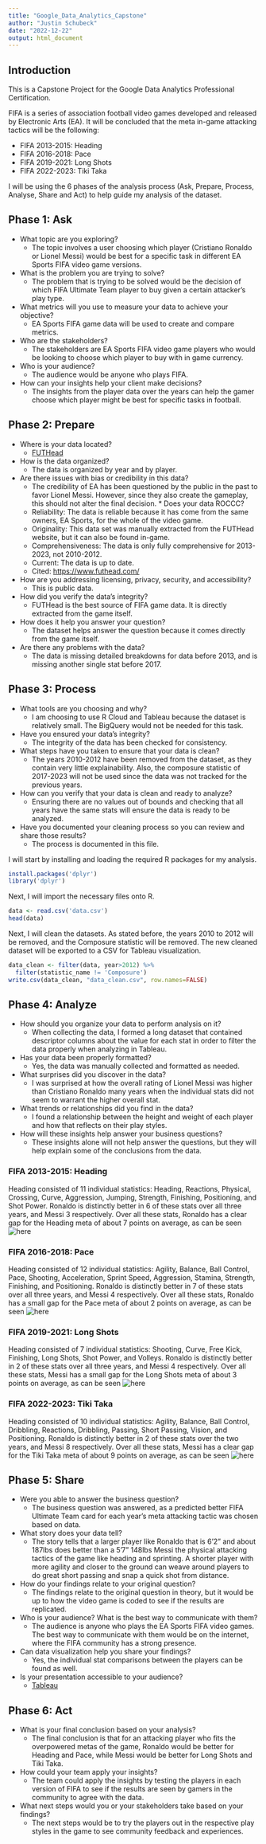 ```yaml
---
title: "Google_Data_Analytics_Capstone"
author: "Justin Schubeck"
date: "2022-12-22"
output: html_document
---
```


## Introduction

This is a Capstone Project for the Google Data Analytics Professional Certification.

FIFA is a series of association football video games developed and released by Electronic Arts (EA). It will be concluded that the meta in-game attacking tactics will be the following:

-   FIFA 2013-2015: Heading
-   FIFA 2016-2018: Pace
-   FIFA 2019-2021: Long Shots
-   FIFA 2022-2023: Tiki Taka

I will be using the 6 phases of the analysis process (Ask, Prepare, Process, Analyse, Share and Act) to help guide my analysis of the dataset.

## Phase 1: Ask

-   What topic are you exploring?
    -   The topic involves a user choosing which player (Cristiano Ronaldo or Lionel Messi) would be best for a specific task in different EA Sports FIFA video game versions.
-   What is the problem you are trying to solve?
    -   The problem that is trying to be solved would be the decision of which FIFA Ultimate Team player to buy given a certain attacker's play type.
-   What metrics will you use to measure your data to achieve your objective?
    -   EA Sports FIFA game data will be used to create and compare metrics.
-   Who are the stakeholders?
    -   The stakeholders are EA Sports FIFA video game players who would be looking to choose which player to buy with in game currency.
-   Who is your audience?
    -   The audience would be anyone who plays FIFA.
-   How can your insights help your client make decisions?
    -   The insights from the player data over the years can help the gamer choose which player might be best for specific tasks in football.

## Phase 2: Prepare

-   Where is your data located?
    -   [FUTHead](https://www.futhead.com/)
-   How is the data organized?
    -   The data is organized by year and by player.
-   Are there issues with bias or credibility in this data?
    -   The credibility of EA has been questioned by the public in the past to favor Lionel Messi. However, since they also create the gameplay, this should not alter the final decision. \* Does your data ROCCC?
    -   Reliability: The data is reliable because it has come from the same owners, EA Sports, for the whole of the video game.
    -   Originality: This data set was manually extracted from the FUTHead website, but it can also be found in-game.
    -   Comprehensiveness: The data is only fully comprehensive for 2013-2023, not 2010-2012.
    -   Current: The data is up to date.
    -   Cited: <https://www.futhead.com/>
-   How are you addressing licensing, privacy, security, and accessibility?
    -   This is public data.
-   How did you verify the data's integrity?
    -   FUTHead is the best source of FIFA game data. It is directly extracted from the game itself.
-   How does it help you answer your question?
    -   The dataset helps answer the question because it comes directly from the game itself.
-   Are there any problems with the data?
    -   The data is missing detailed breakdowns for data before 2013, and is missing another single stat before 2017.

## Phase 3: Process

-   What tools are you choosing and why?
    -   I am choosing to use R Cloud and Tableau because the dataset is relatively small. The BigQuery would not be needed for this task.
-   Have you ensured your data's integrity?
    -   The integrity of the data has been checked for consistency.
-   What steps have you taken to ensure that your data is clean?
    -   The years 2010-2012 have been removed from the dataset, as they contain very little explainability. Also, the composure statistic of 2017-2023 will not be used since the data was not tracked for the previous years.
-   How can you verify that your data is clean and ready to analyze?
    -   Ensuring there are no values out of bounds and checking that all years have the same stats will ensure the data is ready to be analyzed.
-   Have you documented your cleaning process so you can review and share those results?
    -   The process is documented in this file.

I will start by installing and loading the required R packages for my analysis.

```r
install.packages('dplyr')
library('dplyr')
```

Next, I will import the necessary files onto R.

```r
data <- read.csv('data.csv')
head(data)
```

Next, I will clean the datasets. As stated before, the years 2010 to 2012 will be removed, and the Composure statistic will be removed. The new cleaned dataset will be exported to a CSV for Tableau visualization.

```r
data_clean <- filter(data, year>2012) %>%
  filter(statistic_name != 'Composure')
write.csv(data_clean, "data_clean.csv", row.names=FALSE)
```

## Phase 4: Analyze

-   How should you organize your data to perform analysis on it?
    -   When collecting the data, I formed a long dataset that contained descriptor columns about the value for each stat in order to filter the data properly when analyzing in Tableau.
-   Has your data been properly formatted?
    -   Yes, the data was manually collected and formatted as needed.
-   What surprises did you discover in the data?
    -   I was surprised at how the overall rating of Lionel Messi was higher than Cristiano Ronaldo many years when the individual stats did not seem to warrant the higher overall stat.
-   What trends or relationships did you find in the data?
    -   I found a relationship between the height and weight of each player and how that reflects on their play styles.
-   How will these insights help answer your business questions?
    -   These insights alone will not help answer the questions, but they will help explain some of the conclusions from the data.

### FIFA 2013-2015: Heading

Heading consisted of 11 individual statistics: Heading, Reactions, Physical, Crossing, Curve, Aggression, Jumping, Strength, Finishing, Positioning, and Shot Power. Ronaldo is distinctly better in 6 of these stats over all three years, and Messi 3 respectively. Over all these stats, Ronaldo has a clear gap for the Heading meta of about 7 points on average, as can be seen ![here](heading.png) 

### FIFA 2016-2018: Pace
Heading consisted of 12 individual statistics: Agility, Balance, Ball Control, Pace, Shooting, Acceleration, Sprint Speed, Aggression, Stamina, Strength, Finishing, and Positioning. Ronaldo is distinctly better in 7 of these stats over all three years, and Messi 4 respectively. Over all these stats, Ronaldo has a small gap for the Pace meta of about 2 points on average, as can be seen ![here](pace.png) 

### FIFA 2019-2021: Long Shots 
Heading consisted of 7 individual statistics: Shooting, Curve, Free Kick, Finishing, Long Shots, Shot Power, and Volleys. Ronaldo is distinctly better in 2 of these stats over all three years, and Messi 4 respectively. Over all these stats, Messi has a small gap for the Long Shots meta of about 3 points on average, as can be seen ![here](long_shot.png) 

### FIFA 2022-2023: Tiki Taka
Heading consisted of 10 individual statistics: Agility, Balance, Ball Control, Dribbling, Reactions, Dribbling, Passing, Short Passing, Vision, and Positioning. Ronaldo is distinctly better in 2 of these stats over the two years, and Messi 8 respectively. Over all these stats, Messi has a clear gap for the Tiki Taka meta of about 9 points on average, as can be seen ![here](tiki_taka.png) 

## Phase 5: Share

-   Were you able to answer the business question?
    -   The business question was answered, as a predicted better FIFA Ultimate Team card for each year's meta attacking tactic was chosen based on data. 
-   What story does your data tell?
    -   The story tells that a larger player like Ronaldo that is 6'2" and about 187lbs does better than a 5'7" 148lbs Messi the physical attacking tactics of the game like heading and sprinting. A shorter player with more agility and closer to the ground can weave around players to do great short passing and snap a quick shot from distance. 
-   How do your findings relate to your original question?
    -   The findings relate to the original question in theory, but it would be up to how the video game is coded to see if the results are replicated. 
-   Who is your audience? What is the best way to communicate with them?
    -   The audience is anyone who plays the EA Sports FIFA video games. The best way to communicate with them would be on the internet, where the FIFA community has a strong presence. 
-   Can data visualization help you share your findings?
    -   Yes, the individual stat comparisons between the players can be found as well. 
-   Is your presentation accessible to your audience?
    -   [Tableau](https://public.tableau.com/views/Google-Data-Analytics/Data?:language=en-US&:display_count=n&:origin=viz_share_link)

## Phase 6: Act

-   What is your final conclusion based on your analysis?
    -   The final conclusion is that for an attacking player who fits the overpowered metas of the game, Ronaldo would be better for Heading and Pace, while Messi would be better for Long Shots and Tiki Taka. 
-   How could your team apply your insights?
    -   The team could apply the insights by testing the players in each version of FIFA to see if the results are seen by gamers in the community to agree with the data. 
-   What next steps would you or your stakeholders take based on your findings?
    -   The next steps would be to try the players out in the respective play styles in the game to see community feedback and experiences. 
